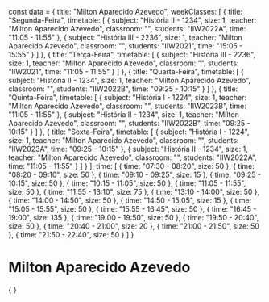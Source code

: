 const data = {
  title: "Milton Aparecido Azevedo",
  weekClasses: [
    {
      title: "Segunda-Feira",
      timetable: [
        {
          subject: "História II - 1234",
          size: 1,
          teacher: "Milton Aparecido Azevedo",
          classroom: "",
          students: "IIW2022A",
          time: "11:05 - 11:55"
        },
        {
          subject: "História III - 2236",
          size: 1,
          teacher: "Milton Aparecido Azevedo",
          classroom: "",
          students: "IIW2021",
          time: "15:05 - 15:55"
        }
      ]
    },
    {
      title: "Terça-Feira",
      timetable: [
        {
          subject: "História III - 2236",
          size: 1,
          teacher: "Milton Aparecido Azevedo",
          classroom: "",
          students: "IIW2021",
          time: "11:05 - 11:55"
        }
      ]
    },
    {
      title: "Quarta-Feira",
      timetable: [
        {
          subject: "História II - 1234",
          size: 1,
          teacher: "Milton Aparecido Azevedo",
          classroom: "",
          students: "IIW2022B",
          time: "09:25 - 10:15"
        }
      ]
    },
    {
      title: "Quinta-Feira",
      timetable: [
        {
          subject: "História I - 1224",
          size: 1,
          teacher: "Milton Aparecido Azevedo",
          classroom: "",
          students: "IIW2023B",
          time: "11:05 - 11:55"
        },
        {
          subject: "História II - 1234",
          size: 1,
          teacher: "Milton Aparecido Azevedo",
          classroom: "",
          students: "IIW2022B",
          time: "09:25 - 10:15"
        }
      ]
    },
    {
      title: "Sexta-Feira",
      timetable: [
        {
          subject: "História I - 1224",
          size: 1,
          teacher: "Milton Aparecido Azevedo",
          classroom: "",
          students: "IIW2023A",
          time: "09:25 - 10:15"
        },
        {
          subject: "História II - 1234",
          size: 1,
          teacher: "Milton Aparecido Azevedo",
          classroom: "",
          students: "IIW2022A",
          time: "11:05 - 11:55"
        }
      ]
    }
  ],
  time: [
    {
      time: "07:30 - 08:20",
      size: 50
    },
    {
      time: "08:20 - 09:10",
      size: 50
    },
    {
      time: "09:10 - 09:25",
      size: 15
    },
    {
      time: "09:25 - 10:15",
      size: 50
    },
    {
      time: "10:15 - 11:05",
      size: 50
    },
    {
      time: "11:05 - 11:55",
      size: 50
    },
    {
      time: "11:55 - 13:10",
      size: 75
    },
    {
      time: "13:10 - 14:00",
      size: 50
    },
    {
      time: "14:00 - 14:50",
      size: 50
    },
    {
      time: "14:50 - 15:05",
      size: 15
    },
    {
      time: "15:05 - 15:55",
      size: 50
    },
    {
      time: "15:55 - 16:45",
      size: 50
    },
    {
      time: "16:45 - 19:00",
      size: 135
    },
    {
      time: "19:00 - 19:50",
      size: 50
    },
    {
      time: "19:50 - 20:40",
      size: 50
    },
    {
      time: "20:40 - 21:00",
      size: 20
    },
    {
      time: "21:00 - 21:50",
      size: 50
    },
    {
      time: "21:50 - 22:40",
      size: 50
    }
  ]
}

# Milton Aparecido Azevedo

<div>
    {
        <Grid
            title={data.title} 
            weekClasses={data.weekClasses} 
            time={data.time}
        />
    }
</div>